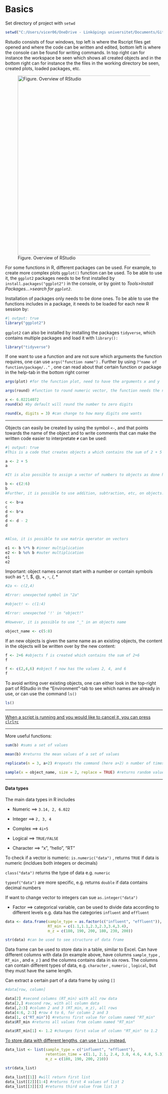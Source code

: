 # Basics

Set directory of project with `setwd`

```r
setwd("C:/Users/vicer06/OneDrive - Linköpings universitet/Documents/GitHub/R4EnvChemAnalysis")
```

Rstudio consists of four windows, top left is where the Rscript files get opened and where the code can be written and edited, bottom left is where the console can be found for writing commands. In top right can for instance the workspace be seen which shows all created objects and in the bottom right can for instance the the files in the working directory be seen, created plots, loaded packages, etc.

![Figure. Overview of RStudio](images/rstudio-01.png){width="574"}

For some functions in R, different packages can be used. For example, to create more complex plots `ggplot()` function can be used. To be able to use it, the `ggplot2` packages needs to be first installed by `install.packages("ggplot2")` in the console, or by goint to *Tools\>Install Packages...\>search for `ggplot2`*.

Installation of packages only needs to be done ones. To be able to use the functions includes in a package, it needs to be loaded for each new R session by:

```r
#| output: true
library("ggplot2")
```

`ggplot2` can also be installed by installing the packages `tidyverse`, which contains multiple packages and load it with `library():`

```r
library("tidyverse")
```

If one want to use a function and are not sure which arguments the function requires, one can use `args("function name")` . Further by using `?"name of function/package/.."` , one can read about that certain function or package in the help-tab in the bottom right corner

```r
args(plot) #for the function plot, need to have the arguments x and y
```

```r
args(round) #function to round numeric vector, the function needs the numeric vector, which can consist of only one number

x <- 6.02214072
round(x) #by default will round the number to zero digits

round(x, digits = 3) #can change to how many digits one wants
```

------------------------------------------------------------------------

Objects can easily be created by using the symbol `<-`, and that points towards the name of the object and to write comments that can make the written code easier to interpretate `#` can be used:

```r
#| output: true
#This is a code that creates objects a which contains the sum of 2 + 5

a <- 2 + 5
a

#It is also possible to assign a vector of numbers to objects as done here for b which contains the numbers 2,3,4,5,6

b <- c(2:6)
b
#Further, it is possible to use addition, subtraction, etc, on objects.

c <- b+a
c
d <- b*a
d
d <- d - 2
d


#Also, it is possible to use matrix operator on vectors

e1 <- b %*% b #inner multiplication
e2 <- b %o% b #outer multiplication
e1
e2
```

Important: object names cannot start with a number or contain symbols such as \^, !, \$, @, +, -, /, \*

```r
#2a <- c(2,4)

#Error: unexpected symbol in "2a"
```

```r
#object! <- c(1:4)

#Error: unexpected '!' in "object!"
```

```r
#However, it is possible to use "_" in an objects name

object_name <- c(5:8)
```

If an new objects is given the same name as an existing objects, the content in the objects will be written over by the new content:

```r
f <- 2+6 #objects f is created which contains the sum of 2+6
f

f <- c(2,4,6) #object f now has the values 2, 4, and 6
f
```

To avoid writing over existing objects, one can either look in the top-right part of RStudio in the "Environment"-tab to see which names are already in use, or can use the command `ls()`

```r
ls()
```

------------------------------------------------------------------------

[When a script is running and you would like to cancel it, you can press `clrl+c`]{.underline}

------------------------------------------------------------------------

More useful functions:

```r

sum(b) #sums a set of values

mean(b) #returns the mean values of a set of values 

replicate(n = 3, a+2) #repeats the command (here a+2) n number of times

sample(x = object_name, size = 2, replace = TRUE) #returns random value from x (in this case object_name). size determines number of values to return and replace = TRUE mean the same value can be returned multiple times (if FALSE, will not return same value multiple times)

```

------------------------------------------------------------------------

#### Data types

The main data types in R includes

-   Numeric ⟹ `3.14, 2, 6.022`

-   Integer ⟹ `2, 3, 4`

-   Complex ⟹ `4i+5`

-   Logical ⟹ `TRUE/FALSE`

-   Character ⟹ "x", "hello", "RT"

To check if a vector is numeric: `is.numeric("data")` , returns `TRUE` if data is numeric (incldues both integers or decimals)

`class("data")` returns the type of data e.g. `numeric`

`typeof("data")` are more specific, e.g. returns `double` if data contains decimal numbers

If want to change vector to integers can sue `as.integer("data")`

-   Factor ⟹ categorical variable, can be used to divide data according to different levels e.g. data has the categories `influent` and `effluent`

```r
data <- data.frame(sample_type = as.factor(c("influent", "effluent")), #as.factor can be used to convert the type of sample into factor
                   RT_min = c(1.1,1.1,2.3,2.3,3.4,3.4),
                   m_z = c(180, 190, 200, 180, 230, 200))

str(data) #can be used to see structure of data frame
```

Data frame can be used to store data in a table, similar to Excel. Can have different columns with data (in example above, have columns `sample_type` , `RT_min` , and `m_z` ) and the columns contains data in six rows. The columns can contain different types of data, e.g. `character` , `numeric` , `logical`, but they must have the same length.

Can extract a certain part of a data frame by using `[]`

```r
#data[row, column]

data[2] #second columns (RT_min) with all row data
data[2,] #second row, with all column data
data[,2:3] #column 2 and 3 (RT_min, m_z), all rows
data[4:6, 2:3] #row 4 to 6, for column 2 and 3
data[1, c("RT_min")] #returns first value for column named "RT_min"
data$RT_min #returns all values from column named "RT_min"

data$RT_min[1] <- 1.2 #changes first value of column "RT_min" to 1.2
```

[To store data with different lengths, can use `lists` instead.]{.underline}

```r
data_list <- list(sample_type = c("influent", "effluent"),
                  retention_time = c(1.1, 2.1, 2.4, 3.0, 4.6, 4.8, 5.3),
                  m_z = c(180, 190, 200, 210))

str(data_list)
```

```r
data_list[[1]] #will return first list
data_list[[2]][1:4] #returns first 4 values of list 2
data_list[[3]][3] #returns third value from list 3
```
